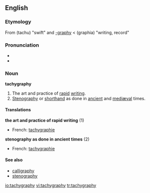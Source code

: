 {{was wotd|2006|April|12}}
==English==
===Etymology===
From {{AGr.}} '''{{polytonic|[[ταχύ]]}}''' (tachu) "swift" and [[-graphy]] < '''{{polytonic|[[-γραφία]]}}''' (graphia) "writing, record"

===Pronunciation===
*{{IPA|/tæ'kɪgrəfiː/}}
*{{audio|en-us-tachygraphy.ogg|Audio (US)}}

===Noun===
'''tachygraphy'''
# The art and practice of [[rapid]] [[writing]].
# [[stenography|Stenography]] or [[shorthand]] as done in [[ancient]] and [[mediæval]] times.

====Translations====
'''the art and practice of rapid writing''' (1)
{{top}}
*French: [[tachygraphie]] {{f}}
{{mid}}
{{bottom}}

'''stenography as done in ancient times''' (2)
{{top}}
*French: [[tachygraphie]] {{f}}
{{mid}}
{{bottom}}

====See also====
*[[calligraphy]]
*[[stenography]]

[[io:tachygraphy]]
[[vi:tachygraphy]]
[[tr:tachygraphy]]